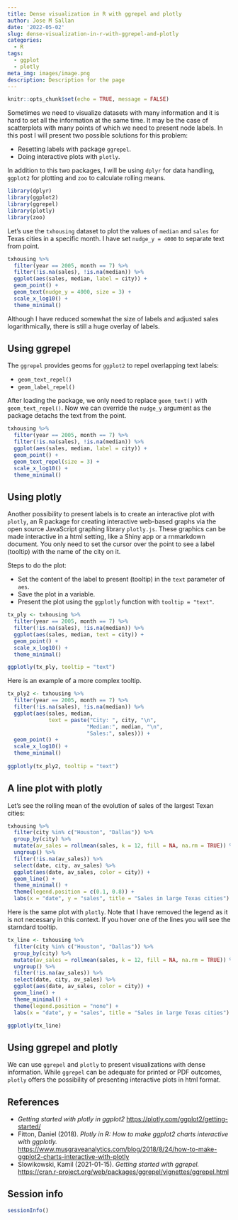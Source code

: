 ```yaml
---
title: Dense visualization in R with ggrepel and plotly
author: Jose M Sallan
date: '2022-05-02'
slug: dense-visualization-in-r-with-ggrepel-and-plotly
categories:
  - R
tags:
  - ggplot
  - plotly
meta_img: images/image.png
description: Description for the page
---
```



```r
knitr::opts_chunk$set(echo = TRUE, message = FALSE)
```

Sometimes we need to visualize datasets with many information and it is hard to set all the information at the same time. It may be the case of scatterplots with many points of which we need to present node labels. In this post I will present two possible solutions for this problem:

* Resetting labels with package `ggrepel`.
* Doing interactive plots with `plotly`.

In addition to this two packages, I will be using `dplyr` for data handling, `ggplot2` for plotting and `zoo` to calculate rolling means.

```r
library(dplyr)
library(ggplot2)
library(ggrepel)
library(plotly)
library(zoo)
```

Let's use the `txhousing` dataset to plot the values of `median` and `sales` for Texas cities in a specific month. I have set `nudge_y = 4000` to separate text from point.

```r
txhousing %>%
  filter(year == 2005, month == 7) %>%
  filter(!is.na(sales), !is.na(median)) %>%
  ggplot(aes(sales, median, label = city)) +
  geom_point() +
  geom_text(nudge_y = 4000, size = 3) +
  scale_x_log10() +
  theme_minimal()
```

Although I have reduced somewhat the size of labels and adjusted sales logarithmically, there is still a huge overlay of labels.

## Using ggrepel

The `ggrepel` provides geoms for `ggplot2` to repel overlapping text labels:

* `geom_text_repel()`
* `geom_label_repel()`

After loading the package, we only need to replace `geom_text()` with `geom_text_repel()`. Now we can override the `nudge_y` argument as the package detachs the text from the point.

```r
txhousing %>%
  filter(year == 2005, month == 7) %>%
  filter(!is.na(sales), !is.na(median)) %>%
  ggplot(aes(sales, median, label = city)) +
  geom_point() +
  geom_text_repel(size = 3) +
  scale_x_log10() +
  theme_minimal()
```

## Using plotly

Another possibility to present labels is to create an interactive plot with `plotly`, an R package for creating interactive web-based graphs via the open source JavaScript graphing library `plotly.js`. These graphics can be made interactive in a html setting, like a Shiny app or a rnmarkdown document. You only need to set the cursor over the point to see a label (tooltip) with the name of the city on it.

Steps to do the plot:

* Set the content of the label to present (tooltip) in the `text` parameter of `aes`.
* Save the plot in a variable.
* Present the plot using the `ggplotly` function with `tooltip = "text"`.

```r
tx_ply <- txhousing %>%
  filter(year == 2005, month == 7) %>%
  filter(!is.na(sales), !is.na(median)) %>%
  ggplot(aes(sales, median, text = city)) +
  geom_point() +
  scale_x_log10() +
  theme_minimal()
```

```r
ggplotly(tx_ply, tooltip = "text")
```

Here is an example of a more complex tooltip.

```r
tx_ply2 <- txhousing %>%
  filter(year == 2005, month == 7) %>%
  filter(!is.na(sales), !is.na(median)) %>%
  ggplot(aes(sales, median, 
             text = paste("City: ", city, "\n",
                         "Median:", median, "\n",
                         "Sales:", sales))) +
  geom_point() +
  scale_x_log10() +
  theme_minimal()
  
ggplotly(tx_ply2, tooltip = "text")
```

## A line plot with plotly

Let's see the rolling mean of the evolution of sales of the largest Texan cities:

```r
txhousing %>%
  filter(city %in% c("Houston", "Dallas")) %>%
  group_by(city) %>%
  mutate(av_sales = rollmean(sales, k = 12, fill = NA, na.rm = TRUE)) %>%
  ungroup() %>%
  filter(!is.na(av_sales)) %>%
  select(date, city, av_sales) %>%
  ggplot(aes(date, av_sales, color = city)) +
  geom_line() +
  theme_minimal() +
  theme(legend.position = c(0.1, 0.8)) +
  labs(x = "date", y = "sales", title = "Sales in large Texas cities")
```

Here is the same plot with `plotly`. Note that I have removed the legend as it is not necessary in this context. If you hover one of the lines you will see the starndard tooltip.

```r
tx_line <- txhousing %>%
  filter(city %in% c("Houston", "Dallas")) %>%
  group_by(city) %>%
  mutate(av_sales = rollmean(sales, k = 12, fill = NA, na.rm = TRUE)) %>%
  ungroup() %>%
  filter(!is.na(av_sales)) %>%
  select(date, city, av_sales) %>%
  ggplot(aes(date, av_sales, color = city)) +
  geom_line() +
  theme_minimal() +
  theme(legend.position = "none") +
  labs(x = "date", y = "sales", title = "Sales in large Texas cities")

ggplotly(tx_line)
```

## Using ggrepel and plotly

We can use `ggrepel` and `plotly` to present visualizations with dense information. While `ggrepel` can be adequate for printed or PDF outcomes, `plotly` offers the possibility of presenting interactive plots in html format.

## References

* *Getting started with plotly in ggplot2* <https://plotly.com/ggplot2/getting-started/>
* Fitton, Daniel (2018). *Plotly in R: How to make ggplot2 charts interactive with ggplotly.* <https://www.musgraveanalytics.com/blog/2018/8/24/how-to-make-ggplot2-charts-interactive-with-plotly>
* Slowikowski, Kamil (2021-01-15). *Getting started with ggrepel.* <https://cran.r-project.org/web/packages/ggrepel/vignettes/ggrepel.html>


## Session info

```r
sessionInfo()
```


